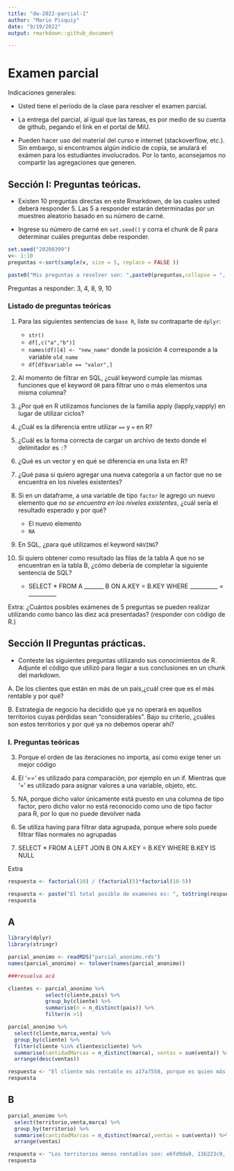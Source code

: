 ```yaml
---
title: "dw-2022-parcial-1"
author: "Mario Pisquiy"
date: "9/19/2022"
output: rmarkdown::github_document

---
```


# Examen parcial

Indicaciones generales:

* Usted tiene el período de la clase para resolver el examen parcial.
* La entrega del parcial, al igual que las tareas, es por medio de su cuenta de github, pegando el link en el portal de MiU.


* Pueden hacer uso del material del curso e internet (stackoverflow, etc.). Sin embargo, si encontramos algún indicio de copia, se anulará el exámen para los estudiantes involucrados. Por lo tanto, aconsejamos no compartir las agregaciones que generen. 

## Sección I: Preguntas teóricas.

* Existen 10 preguntas directas en este Rmarkdown, de las cuales usted deberá responder 5. Las 5 a responder estarán determinadas por un muestreo aleatorio basado en su número de carné.

* Ingrese su número de carné en  `set.seed()` y corra el chunk de R para determinar cuáles preguntas debe responder.


```r

set.seed("20200399") 
v<- 1:10
preguntas <-sort(sample(v, size = 5, replace = FALSE ))

paste0("Mis preguntas a resolver son: ",paste0(preguntas,collapse = ", "))

```
Preguntas a responder: 3, 4, 8, 9, 10


### Listado de preguntas teóricas

1. Para las siguientes sentencias de `base R`, liste su contraparte de `dplyr`:
    * `str()`
    * `df[,c("a","b")]`
    * `names(df)[4] <- "new_name"` donde la posición 4 corresponde a la variable `old_name`
    * `df[df$variable == "valor",]`
    
    
2. Al momento de filtrar en SQL, ¿cuál keyword cumple las mismas funciones que el keyword `OR`  para filtrar uno o más elementos una misma columna?
3. ¿Por qué en R utilizamos funciones de la familia apply (lapply,vapply) en lugar de utilizar ciclos?

4. ¿Cuál es la diferencia entre utilizar `==` y `=` en R?

5. ¿Cuál es la forma correcta de cargar un archivo de texto donde el delimitador es `:`?
6. ¿Qué es un vector y en qué se diferencia en una lista en R?
7. ¿Qué pasa si quiero agregar una nueva categoría a un factor que no se encuentra en los niveles existentes?
8. Si en un dataframe, a una variable de tipo `factor` le agrego un nuevo elemento que *no se encuentra en los niveles existentes*, ¿cuál sería el resultado esperado y por qué?
    * El nuevo elemento
    * `NA`
    
9. En SQL, ¿para qué utilizamos el keyword `HAVING`?

10. Si quiero obtener como resultado las filas de la tabla A que no se encuentran en la tabla B, ¿cómo debería de completar la siguiente sentencia de SQL?

    * SELECT * FROM A _______ B ON A.KEY = B.KEY WHERE __________ = __________
  
Extra: ¿Cuántos posibles exámenes de 5 preguntas se pueden realizar utilizando como banco las diez acá presentadas?
(responder con código de R.)


## Sección II Preguntas prácticas.


* Conteste las siguientes preguntas utilizando sus conocimientos de R. Adjunte el código que utilizó para llegar a sus conclusiones en un chunk del markdown.

A. De los clientes que están en más de un país,¿cuál cree que es el más rentable y por qué?

B. Estrategia de negocio ha decidido que ya no operará en aquellos territorios cuyas pérdidas sean "considerables". Bajo su criterio, ¿cuáles son estos territorios y por qué ya no debemos operar ahí?


### I. Preguntas teóricas

3. Porque el orden de las iteraciones no importa, así como exige tener un mejor código

4. El '==' es utilizado para comparación, por ejemplo en un if. Mientras que '=' es utilizado para asignar valores a una variable, objeto, etc.

8. NA, porque dicho valor únicamente está puesto en una columna de tipo factor, pero dicho valor no está reconocido como uno de tipo factor para R, por lo que no puede devolver nada

9. Se utiliza having para filtrar data agrupada, porque where solo puede filtrar filas normales no agrupadas

10. SELECT * FROM A LEFT JOIN B ON A.KEY = B.KEY WHERE B.KEY IS NULL

Extra
```r
respuesta <- factorial(10) / (factorial(5)*factorial(10-5))
```

```r
respuesta <- paste("El total posible de examenes es: ", toString(respuesta), sep="")
respuesta
```


## A

```r
library(dplyr)
library(stringr)

parcial_anonimo <- readRDS("parcial_anonimo.rds")
names(parcial_anonimo) <- tolower(names(parcial_anonimo))

```


```r
###resuelva acá

clientes <- parcial_anonimo %>%
            select(cliente,pais) %>%
            group_by(cliente) %>%
            summarise(n = n_distinct(pais)) %>%
            filter(n >1)

parcial_anonimo %>%
  select(cliente,marca,venta) %>%
  group_by(cliente) %>%
  filter(cliente %in% clientes$cliente) %>%
  summarise(cantidadMarcas = n_distinct(marca), ventas = sum(venta)) %>%
  arrange(desc(ventas))

respuesta <- "El cliente más rentable es a17a7558, porque es quien más gasta en nosotros ($19,817.70) y es de los que más marcas maneja (10)"
respuesta

```



## B

```r

parcial_anonimo %>%
  select(territorio,venta,marca) %>%
  group_by(territorio) %>%
  summarise(cantidadMarcas = n_distinct(marca),ventas = sum(venta)) %>%
  arrange(ventas)

respuesta <- "Los territorios menos rentables son: e6fd9da9, 13b223c9, 368301e2, 79428560, e034e3c8; Tienen las ventas más bajas, en un rango entre $18.16 y $247.16, y que además manejan la menor cantidad de marcas, 3 territorios con 1, una con 2 y la otra con 4"
respuesta

```

